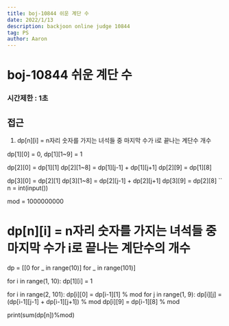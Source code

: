```yaml
---
title: boj-10844 쉬운 계단 수
date: 2022/1/13
description: backjoon online judge 10844
tag: PS
author: Aaron
---
```


# boj-10844 쉬운 계단 수

### 시간제한 : 1초

## 접근
1. dp[n][i] = n자리 숫자를 가지는 녀석들 중 마지막 수가 i로 끝나는 계단수 개수

dp[1][0] = 0, dp[1][1~9] = 1

dp[2][0] = dp[1][1]
dp[2][1~8] = dp[1][j-1] + dp[1][j+1]
dp[2][9] = dp[1][8]

dp[3][0] = dp[2][1]
dp[3][1~8] = dp[2][j-1] + dp[2][j+1]
dp[3][9] = dp[2][8]
``
n = int(input())

mod = 1000000000

# dp[n][i] = n자리 숫자를 가지는 녀석들 중 마지막 수가 i로 끝나는 계단수의 개수
dp = [[0 for _ in range(10)] for _ in range(101)]

for i in range(1, 10):
    dp[1][i] = 1

for i in range(2, 101):
    dp[i][0] = dp[i-1][1] % mod
    for j in range(1, 9):
        dp[i][j] = (dp[i-1][j-1] + dp[i-1][j+1]) % mod
    dp[i][9] = dp[i-1][8] % mod

print(sum(dp[n])%mod)
```
